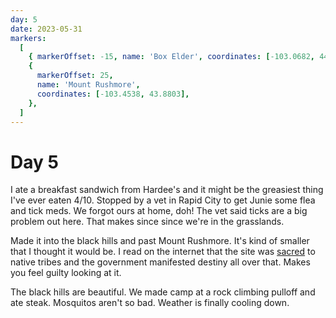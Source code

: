 ```yaml
---
day: 5
date: 2023-05-31
markers:
  [
    { markerOffset: -15, name: 'Box Elder', coordinates: [-103.0682, 44.1125] },
    {
      markerOffset: 25,
      name: 'Mount Rushmore',
      coordinates: [-103.4538, 43.8803],
    },
  ]
---
```


# Day 5

I ate a breakfast sandwich from Hardee's and it might be the greasiest thing I've ever eaten 4/10. Stopped by a vet in Rapid City to get Junie some flea and tick meds. We forgot ours at home, doh! The vet said ticks are a big problem out here. That makes since since we're in the grasslands.

Made it into the black hills and past Mount Rushmore. It's kind of smaller that I thought it would be. I read on the internet that the site was [sacred](https://en.wikipedia.org/wiki/Mount_Rushmore#%22Six_Grandfathers%22_to_%22Mount_Rushmore%22) to native tribes and the government manifested destiny all over that. Makes you feel guilty looking at it.

The black hills are beautiful. We made camp at a rock climbing pulloff and ate steak. Mosquitos aren't so bad. Weather is finally cooling down.
